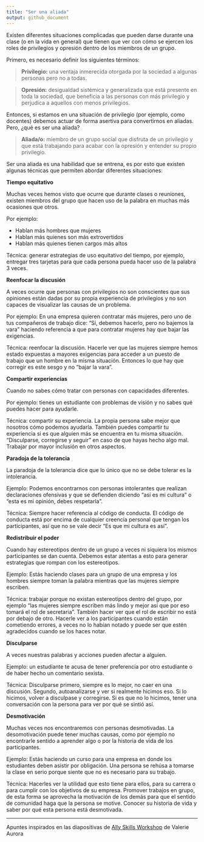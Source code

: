 ```yaml
---
title: "Ser una aliada"
output: github_document
---
```


Existen diferentes situaciones complicadas que pueden darse durante una clase (o en la vida en general) que tienen que ver con cómo se ejercen los roles de privilegios y opresión dentro de los miembros de un grupo.

Primero, es necesario definir los siguientes términos:

> **Privilegio:** una ventaja inmerecida otorgada por la sociedad a algunas personas pero no a todas.

> **Opresión:** desigualdad sistémica y generalizada que está presente en toda la sociedad, que beneficia a las personas con más privilegio y perjudica a aquellos con menos privilegios.

Entonces, si estamos en una situación de privilegio (por ejemplo, como docentes) debemos actuar de forma asertiva para convertirnos en aliadas. Pero, ¿qué es ser una aliada?

> **Aliada/o:** miembro de un grupo social que disfruta de un privilegio y que está trabajando para acabar con la opresión y entender su propio privilegio.

Ser una aliada es una habilidad que se entrena, es por esto que existen algunas técnicas que permiten abordar diferentes situaciones:

**Tiempo equitativo**

Muchas veces hemos visto que ocurre que durante clases o reuniones, existen miembros del grupo que hacen uso de la palabra en muchas más ocasiones que otros.

Por ejemplo:

-   Hablan más hombres que mujeres
-   Hablan más quienes son más extrovertidos
-   Hablan más quienes tienen cargos más altos

Técnica: generar estrategias de uso equitativo del tiempo, por ejemplo, entregar tres tarjetas para que cada persona pueda hacer uso de la palabra 3 veces.

**Reenfocar la discusión**

A veces ocurre que personas con privilegios no son conscientes que sus opiniones están dadas por su propia experiencia de privilegios y no son capaces de visualizar las causas de un problema.

Por ejemplo: En una empresa quieren contratar más mujeres, pero uno de tus compañeros de trabajo dice: "Sí, debemos hacerlo, pero no bajemos la vara" haciendo referencia a que para contratar mujeres hay que bajar las exigencias.

Técnica: reenfocar la discusión. Hacerle ver que las mujeres siempre hemos estado expuestas a mayores exigencias para acceder a un puesto de trabajo que un hombre en la misma situación. Entonces lo que hay que corregir es este sesgo y no "bajar la vara".

**Compartir experiencias**

Cuando no sabes cómo tratar con personas con capacidades diferentes.

Por ejemplo: tienes un estudiante con problemas de visión y no sabes qué puedes hacer para ayudarle.

Técnica: compartir su experiencia. La propia persona sabe mejor que nosotros cómo podemos ayudarla. También puedes compartir tu experiencia si es que alguien más se encuentra en tu misma situación. "Disculparse, corregirse y seguir" en caso de que hayas hecho algo mal. Trabajar por mayor inclusión en otros aspectos.

**Paradoja de la tolerancia**

La paradoja de la tolerancia dice que lo único que no se debe tolerar es la intolerancia.

Ejemplo: Podemos encontrarnos con personas intolerantes que realizan declaraciones ofensivas y que se defienden diciendo "así es mi cultura" o "esta es mi opinión, debes respetarla".

Técnica: Siempre hacer referencia al código de conducta. El código de conducta está por encima de cualquier creencia personal que tengan los participantes, así que no se vale decir "Es que mi cultura es así".

**Redistribuir el poder**

Cuando hay estereotipos dentro de un grupo a veces ni siquiera los mismos participantes se dan cuenta. Debemos estar atentas a esto para generar estrategias que rompan con los estereotipos.

Ejemplo: Estás haciendo clases para un grupo de una empresa y los hombres siempre toman la palabra mientras que las mujeres siempre escriben.

Técnica: trabajar porque no existan estereotipos dentro del grupo, por ejemplo "las mujeres siempre escriben más lindo y mejor así que por eso tomará el rol de secretaria". También hacer ver que el rol de escribir no está por debajo de otro. Hacerle ver a los participantes cuando están cometiendo errores, a veces no lo habían notado y puede ser que estén agradecidos cuando se los haces notar.

**Disculparse**

A veces nuestras palabras y acciones pueden afectar a alguien.

Ejemplo: un estudiante te acusa de tener preferencia por otro estudiante o de haber hecho un comentario sexista.

Técnica: Disculparse primero, siempre es lo mejor, no caer en una discusión. Segundo, autoanalizarse y ver si realmente hicimos eso. Si lo hicimos, volver a disculpase y corregirse. Si es que no lo hicimos, tener una conversación con la persona para ver por qué se sintió así.

**Desmotivación**

Muchas veces nos encontraremos con personas desmotivadas. La desomotivación puede tener muchas causas, como por ejemplo no encontrarle sentido a aprender algo o por la historia de vida de los participantes.

Ejemplo: Estás haciendo un curso para una empresa en donde los estudiantes deben asistir por obligación. Una persona se rehúsa a tomarse la clase en serio porque siente que no es necesario para su trabajo.

Técnica: Hacerles ver la utilidad que esto tiene para ellos, para su carrera o para cumplir con los objetivos de su empresa. Promover trabajos en grupo, de esta forma se aprovecha la motivación de los demás para que el sentido de comunidad haga que la persona se motive. Conocer su historia de vida y saber por qué esta persona está desmotivada.

______________
Apuntes inspirados en las diapositivas de [Ally Skills Workshop](https://files.frameshiftconsulting.com/Ally%20Skills%20Workshop%20slides.pdf) de Valerie Aurora

